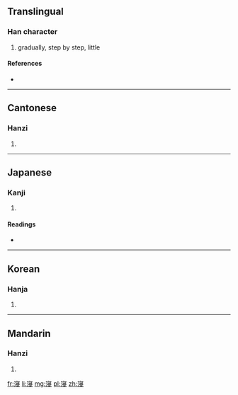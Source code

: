 ==Translingual==

===Han character===
{{Han char|rn=40|rad=宀|as=10|sn=13|four=3014<sub>7</sub>|canj=十水尸水 (JESE)}}

# gradually, step by step, little

====References====
* {{Han ref|kx=0289.230|dkj=07253|hdz=20946.080|uh=5BD6|ud=23510|bh=DD48|bd=56648}}

----

==Cantonese==

===Hanzi===
{{yue-hanzi|jyut=|y=jam3}}

# {{defn|lang=yue|sort=宀10}}

----

==Japanese==

===Kanji===
{{ja-kanji|grade=|rs=宀10}}

# {{defn|lang=ja|sort=宀10}}

====Readings====
* {{ja-readings|on=[[しん]] (shin)|kun=[[ひたす]] (hitasu), [[そそぐ]] (sosogu), [[つむ]] (tsumu), [[つもる]] (tsumoru)}}

----

==Korean==

===Hanja===
{{ko-hanja|hangeul=침|rv=chim|mr=ch'im}}

# {{defn|lang=ko|sort=宀10}}

----

==Mandarin==

===Hanzi===
{{cmn-hanzi|pin=[[nìng]] ([[ning4]]), [[qìn]] ([[qin4]]),[[jìn]] ([[jin4]])|wg=ning<sup>4</sup>, ch'in<sup>4</sup>}}

# {{defn|lang=cmn|sort=宀10}}

[[fr:寖]]
[[li:寖]]
[[mg:寖]]
[[pl:寖]]
[[zh:寖]]
